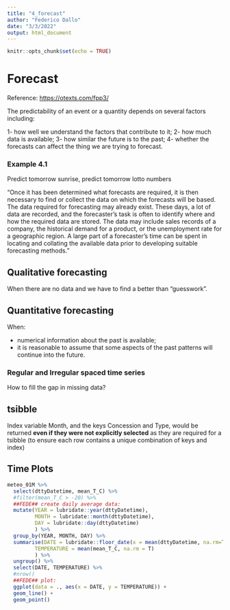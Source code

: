 ```yaml
---
title: "4_forecast"
author: "Federico Dallo"
date: "3/3/2022"
output: html_document
---
```


```r
knitr::opts_chunk$set(echo = TRUE)
```

# Forecast

Reference: <https://otexts.com/fpp3/>

The predictability of an event or a quantity depends on several factors including:

1- how well we understand the factors that contribute to it;
2- how much data is available;
3- how similar the future is to the past;
4- whether the forecasts can affect the thing we are trying to forecast.

### Example 4.1

Predict tomorrow sunrise, predict tomorrow lotto numbers

"Once it has been determined what forecasts are required, it is then necessary to find or collect the data on which the forecasts will be based. The data required for forecasting may already exist. These days, a lot of data are recorded, and the forecaster’s task is often to identify where and how the required data are stored. The data may include sales records of a company, the historical demand for a product, or the unemployment rate for a geographic region. A large part of a forecaster’s time can be spent in locating and collating the available data prior to developing suitable forecasting methods."

## Qualitative forecasting

When there are no data and we have to find a better than "guesswork".

## Quantitative forecasting

When:

- numerical information about the past is available;
- it is reasonable to assume that some aspects of the past patterns will continue into the future.

### Regular and Irregular spaced time series

How to fill the gap in missing data?

## tsibble

Index variable Month, and the keys Concession and Type, would be returned **even if they were not explicitly selected** as they are required for a tsibble (to ensure each row contains a unique combination of keys and index)

## Time Plots

```r
meteo_01M %>%
  select(dttyDatetime, mean_T_C) %>%
  #filter(mean_T_C > -20) %>%
  ##FEDE## create daily average data:
  mutate(YEAR = lubridate::year(dttyDatetime),
         MONTH = lubridate::month(dttyDatetime),
         DAY = lubridate::day(dttyDatetime)
         ) %>%
  group_by(YEAR, MONTH, DAY) %>%
  summarise(DATE = lubridate::floor_date(x = mean(dttyDatetime, na.rm=TRUE), unit = "day"),
         TEMPERATURE = mean(mean_T_C, na.rm = T)
         ) %>%
  ungroup() %>%
  select(DATE, TEMPERATURE) %>%
  #nrow()
  ##FEDE## plot:
  ggplot(data = ., aes(x = DATE, y = TEMPERATURE)) +
  geom_line() + 
  geom_point()
```



  










